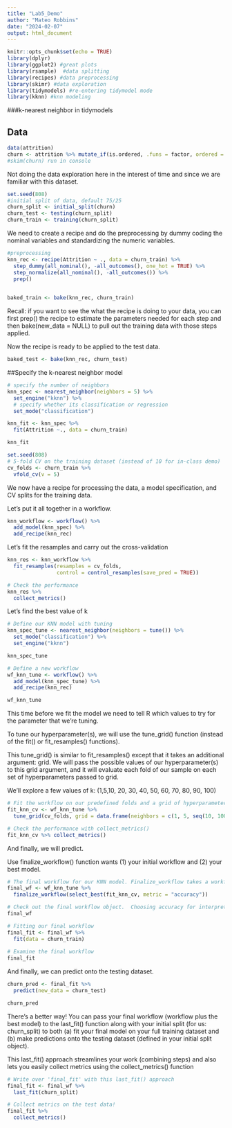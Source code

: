 ```yaml
---
title: "Lab5_Demo"
author: "Mateo Robbins"
date: "2024-02-07"
output: html_document
---
```


```r
knitr::opts_chunk$set(echo = TRUE)
library(dplyr)    
library(ggplot2) #great plots
library(rsample)  #data splitting 
library(recipes) #data preprocessing
library(skimr) #data exploration
library(tidymodels) #re-entering tidymodel mode
library(kknn) #knn modeling
```

###k-nearest neighbor in tidymodels

## Data

```r
data(attrition)
churn <- attrition %>% mutate_if(is.ordered, .funs = factor, ordered = F) 
#skim(churn) run in console
```

Not doing the data exploration here in the interest of time and since we are familiar with this dataset.

```r
set.seed(808)
#initial split of data, default 75/25
churn_split <- initial_split(churn)
churn_test <- testing(churn_split)
churn_train <- training(churn_split)
```

We need to create a recipe and do the preprocessing by dummy coding the nominal variables and standardizing the numeric variables.

```r
#preprocessing
knn_rec <- recipe(Attrition ~ ., data = churn_train) %>% 
  step_dummy(all_nominal(), -all_outcomes(), one_hot = TRUE) %>% 
  step_normalize(all_nominal(), -all_outcomes()) %>% 
  prep()
  

baked_train <- bake(knn_rec, churn_train)
```

Recall: if you want to see the what the recipe is doing to your data, you can first prep() the recipe to estimate the parameters needed for each step and then bake(new_data = NULL) to pull out the training data with those steps applied.

Now the recipe is ready to be applied to the test data.

```r
baked_test <- bake(knn_rec, churn_test)
```

##Specify the k-nearest neighbor model

```r
# specify the number of neighbors
knn_spec <- nearest_neighbor(neighbors = 5) %>% 
  set_engine("kknn") %>% 
  # specify whether its classification or regression
  set_mode("classification")
```

```r
knn_fit <- knn_spec %>% 
  fit(Attrition ~., data = churn_train)

knn_fit
```

```r
set.seed(808)
# 5-fold CV on the training dataset (instead of 10 for in-class demo)
cv_folds <- churn_train %>% 
  vfold_cv(v = 5)

```

We now have a recipe for processing the data, a model specification, and CV splits for the training data.

Let's put it all together in a workflow.

```r
knn_workflow <- workflow() %>% 
  add_model(knn_spec) %>% 
  add_recipe(knn_rec)
```

Let's fit the resamples and carry out the cross-validation
```r
knn_res <- knn_workflow %>% 
  fit_resamples(resamples = cv_folds,
                control = control_resamples(save_pred = TRUE))
```

```r
# Check the performance
knn_res %>% 
  collect_metrics()
```

Let's find the best value of k
```r
# Define our KNN model with tuning
knn_spec_tune <- nearest_neighbor(neighbors = tune()) %>% 
  set_mode("classification") %>% 
  set_engine("kknn")

knn_spec_tune
```

```r
# Define a new workflow
wf_knn_tune <- workflow() %>% 
  add_model(knn_spec_tune) %>% 
  add_recipe(knn_rec)

wf_knn_tune
```

This time before we fit the model we need to tell R which values to try for the parameter that we're tuning.

To tune our hyperparameter(s), we will use the tune_grid() function (instead of the fit() or fit_resamples() functions).

This tune_grid() is similar to fit_resamples() except that it takes an additional argument: grid. We will pass the possible values of our hyperparameter(s) to this grid argument, and it will evaluate each fold of our sample on each set of hyperparameters passed to grid.

We'll explore a few values of k: (1,5,10, 20, 30, 40, 50, 60, 70, 80, 90, 100)
```r
# Fit the workflow on our predefined folds and a grid of hyperparameters
fit_knn_cv <- wf_knn_tune %>% 
  tune_grid(cv_folds, grid = data.frame(neighbors = c(1, 5, seq(10, 100, 10))))

# Check the performance with collect_metrics()
fit_knn_cv %>% collect_metrics()
```

And finally, we will predict.

Use finalize_workflow() function wants (1) your initial workflow and (2) your best model.

```r
# The final workflow for our KNN model. Finalize_workflow takes a workflow and a set of parameters.  In this case, that set is just the best value of k
final_wf <- wf_knn_tune %>% 
  finalize_workflow(select_best(fit_knn_cv, metric = "accuracy"))

# Check out the final workflow object.  Choosing accuracy for interpretability in this simple binary context
final_wf
```

```r
# Fitting our final workflow
final_fit <- final_wf %>% 
  fit(data = churn_train)
  
# Examine the final workflow
final_fit
```

And finally, we can predict onto the testing dataset.

```r
churn_pred <- final_fit %>% 
  predict(new_data = churn_test)

churn_pred


```

There's a better way! You can pass your final workflow (workflow plus the best model) to the last_fit() function along with your initial split (for us: churn_split) to both (a) fit your final model on your full training dataset and (b) make predictions onto the testing dataset (defined in your initial split object).

This last_fit() approach streamlines your work (combining steps) and also lets you easily collect metrics using the collect_metrics() function

```r
# Write over 'final_fit' with this last_fit() approach
final_fit <- final_wf %>% 
  last_fit(churn_split) 

# Collect metrics on the test data!
final_fit %>% 
  collect_metrics()
```
